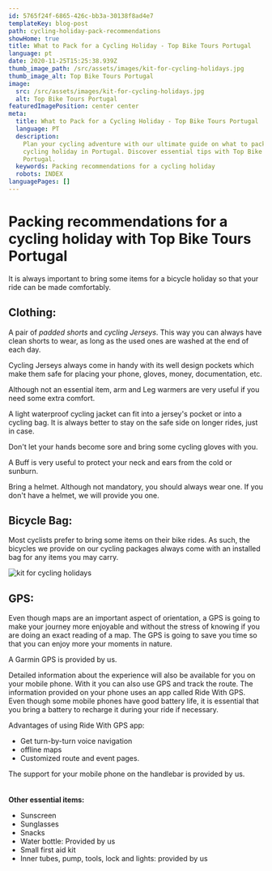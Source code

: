 ```yaml
---
id: 5765f24f-6865-426c-bb3a-30138f8ad4e7
templateKey: blog-post
path: cycling-holiday-pack-recommendations
showHome: true
title: What to Pack for a Cycling Holiday - Top Bike Tours Portugal
language: pt
date: 2020-11-25T15:25:38.939Z
thumb_image_path: /src/assets/images/kit-for-cycling-holidays.jpg
thumb_image_alt: Top Bike Tours Portugal
image:
  src: /src/assets/images/kit-for-cycling-holidays.jpg
  alt: Top Bike Tours Portugal
featuredImagePosition: center center
meta:
  title: What to Pack for a Cycling Holiday - Top Bike Tours Portugal
  language: PT
  description:
    Plan your cycling adventure with our ultimate guide on what to pack for a
    cycling holiday in Portugal. Discover essential tips with Top Bike Tours
    Portugal.
  keywords: Packing recommendations for a cycling holiday
  robots: INDEX
languagePages: []
---
```


# Packing recommendations for a cycling holiday with Top Bike Tours Portugal

It is always important to bring some items for a bicycle holiday so that your
ride can be made comfortably.

## **Clothing:**

A pair of _padded shorts_ and _cycling Jerseys_. This way you can always have
clean shorts to wear, as long as the used ones are washed at the end of each
day.

Cycling Jerseys always come in handy with its well design pockets which make
them safe for placing your phone, gloves, money, documentation, etc.

Although not an essential item, arm and Leg warmers are very useful if you need
some extra comfort.

A light waterproof cycling jacket can fit into a jersey's pocket or into a
cycling bag. It is always better to stay on the safe side on longer rides, just
in case.

Don't let your hands become sore and bring some cycling gloves with you.

A Buff is very useful to protect your neck and ears from the cold or sunburn.

Bring a helmet. Although not mandatory, you should always wear one. If you don't
have a helmet, we will provide you one.

## **Bicycle Bag:**

Most cyclists prefer to bring some items on their bike rides. As such, the
bicycles we provide on our cycling packages always come with an installed bag
for any items you may carry.

![kit for cycling holidays](/src/assets/images/kit-for-cycling-holidays.jpg 'kit for cycling holidays')

## **GPS:**

Even though maps are an important aspect of orientation, a GPS is going to make
your journey more enjoyable and without the stress of knowing if you are doing
an exact reading of a map. The GPS is going to save you time so that you can
enjoy more your moments in nature.

A Garmin GPS is provided by us.

Detailed information about the experience will also be available for you on your
mobile phone. With it you can also use GPS and track the route. The information
provided on your phone uses an app called Ride With GPS. Even though some mobile
phones have good battery life, it is essential that you bring a battery to
recharge it during your ride if necessary.

Advantages of using Ride With GPS app:

- Get turn-by-turn voice navigation
- offline maps
- Customized route and event pages.

The support for your mobile phone on the handlebar is provided by us. \
\
\
**Other essential items:**

- Sunscreen
- Sunglasses
- Snacks
- Water bottle: Provided by us
- Small first aid kit
- Inner tubes, pump, tools, lock and lights: provided by us

